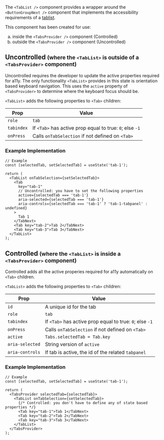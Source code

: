 The `<TabList />` component provides a wrapper around the `<ButtonGroupNext />` component that
implements the accessibility requirements of a
[tablist](https://www.w3.org/WAI/ARIA/apg/patterns/tabs/).

This component has been created for use:

<ol type="a">
  <li>
    inside the <code>&lt;TabsProvider /&gt;</code> component (Controlled)
  </li>
  <li>
    outside the <code>&lt;TabsProvider /&gt;</code> component (Uncontrolled)
  </li>
</ol>

## Uncontrolled <small>(where the `<TabList>` is outside of a `<TabsProvider>` component)</small>

Uncontrolled requires the developer to update the active properties required for a11y. The only
functionality `<TabList>` provides in this state is orientation based keyboard navigation. This uses
the `active` property of `<TabsProvider>` to determine where the keyboard focus should be.

`<TabList>` adds the following properties to `<Tab>` children:

| Prop       | Value                                                    |
| ---------- | -------------------------------------------------------- |
| `role`     | `tab`                                                    |
| `tabindex` | If `<Tab>` has active prop equal to true: `0`; else `-1` |
| `onPress`  | Calls `onTabSelection` if not defined on `<Tab>`         |

### Example Implementation

```tsx
// Example
const [selectedTab, setSelectedTab] = useState('tab-1');

return (
  <TabList onTabSelection={setSelectedTab}>
    <Tab
      key="tab-1"
      // Uncontrolled: you have to set the following properties
      active={selectedTab === 'tab-1'}
      aria-selected={selectedTab === 'tab-1'}
      aria-controls={selectedTab === 'tab-1' ? 'tab-1-tabpanel' : undefined}
    >
      Tab 1
    </TabNext>
    <Tab key="tab-2">Tab 2</TabNext>
    <Tab key="tab-3">Tab 3</TabNext>
  </TabList>
);
```

## Controlled <small>(where the `<TabList>` is inside a `<TabsProvider>` component)</small>

Controlled adds all the active properies required for a11y automatically on `<Tab>` children.

`<TabList>` adds the following properties to `<Tab>` children:

| Prop            | Value                                                    |
| --------------- | -------------------------------------------------------- |
| `id`            | A unique id for the tab                                  |
| `role`          | `tab`                                                    |
| `tabindex`      | If `<Tab>` has active prop equal to true: `0`; else `-1` |
| `onPress`       | Calls `onTabSelection` if not defined on `<Tab>`         |
| `active`        | `Tabs.selectedTab = Tab.key`                             |
| `aria-selected` | String version of `active`                               |
| `aria-controls` | If tab is active, the id of the related `tabpanel`       |

### Example Implementation

```tsx
// Example
const [selectedTab, setSelectedTab] = useState('tab-1');

return (
  <TabsProvider selectedTab={selectedTab}>
    <TabList onTabSelection={setSelectedTab}>
      {/* Controlled: you don't have to define any of state based properties */}
      <Tab key="tab-1">Tab 1</TabNext>
      <Tab key="tab-2">Tab 2</TabNext>
      <Tab key="tab-3">Tab 3</TabNext>
    </TabList>
  </TabsProvider>
);
```
